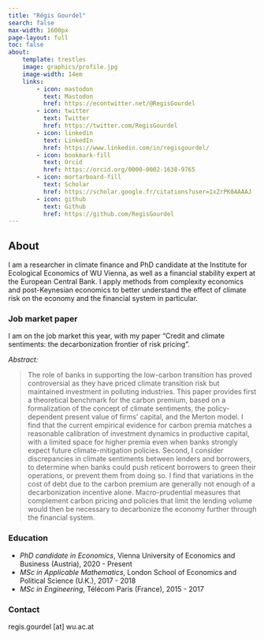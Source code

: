 ```yaml
---
title: "Régis Gourdel"
search: false
max-width: 1600px
page-layout: full
toc: false
about:
    template: trestles
    image: graphics/profile.jpg
    image-width: 14em
    links:
        - icon: mastodon
          text: Mastodon
          href: https://econtwitter.net/@RegisGourdel
        - icon: twitter
          text: Twitter
          href: https://twitter.com/RegisGourdel
        - icon: linkedin
          text: LinkedIn
          href: https://www.linkedin.com/in/regisgourdel/
        - icon: bookmark-fill
          text: Orcid
          href: https://orcid.org/0000-0002-1638-9765
        - icon: mortarboard-fill
          text: Scholar
          href: https://scholar.google.fr/citations?user=1xZrPK0AAAAJ
        - icon: github
          text: Github
          href: https://github.com/RegisGourdel
---
```


## About

I am a researcher in climate finance and PhD candidate at the Institute for Ecological Economics of WU Vienna, as well as a financial stability expert at the European Central Bank.
I apply methods from complexity economics and post-Keynesian economics to better understand the effect of climate risk on the economy and the financial system in particular.

### Job market paper

I am on the job market this year, with my paper "Credit and climate sentiments: the decarbonization frontier of risk pricing".

_Abstract:_

> The role of banks in supporting the low-carbon transition has proved controversial as they have priced climate transition risk but maintained investment in polluting industries.
> This paper provides first a theoretical benchmark for the carbon premium, based on a formalization of the concept of climate sentiments, the policy-dependent present value of firms' capital, and the Merton model.
> I find that the current empirical evidence for carbon premia matches a reasonable calibration of investment dynamics in productive capital, with a limited space for higher premia even when banks strongly expect future climate-mitigation policies.
> Second, I consider discrepancies in climate sentiments between lenders and borrowers, to determine when banks could push reticent borrowers to green their operations, or prevent them from doing so.
> I find that variations in the cost of debt due to the carbon premium are generally not enough of a decarbonization incentive alone.
> Macro-prudential measures that complement carbon pricing and policies that limit the lending volume would then be necessary to decarbonize the economy further through the financial system.

### Education

- _PhD candidate in Economics_, Vienna University of Economics and Business (Austria), 2020 - Present
- _MSc in Applicable Mathematics_, London School of Economics and Political Science (U.K.), 2017 - 2018
- _MSc in Engineering_, Télécom Paris (France), 2015 - 2017

### Contact

regis.gourdel [at] wu.ac.at
